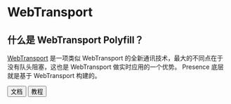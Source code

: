 
# WebTransport

## 什么是 WebTransport Polyfill？

[WebTransport](https://www.w3.org/TR/webtransport/) 是一项类似 WebTransport 的全新通讯技术，最大的不同点在于没有队头阻塞，这也是 WebTransport 做实时应用的一个优势。
Presence 底层就是基于 WebTransport 构建的。

<Link to="/docs/webtransport-polyfill/docs">
<Button>文档</Button>
</Link>

<Link to="/docs/webtransport-polyfill/tutorials">
<Button>教程</Button>
</Link>

